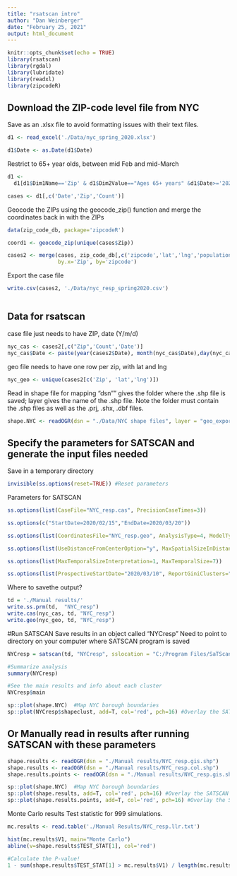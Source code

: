 ```yaml
---
title: "rsatscan intro"
author: "Dan Weinberger"
date: "February 25, 2021"
output: html_document
---
```


```r
knitr::opts_chunk$set(echo = TRUE)
library(rsatscan)
library(rgdal)
library(lubridate)
library(readxl)
library(zipcodeR)
```


## Download the ZIP-code level file from NYC
Save as an .xlsx file to avoid formatting issues with their text files.
```r

d1 <- read_excel('./Data/nyc_spring_2020.xlsx')

d1$Date <- as.Date(d1$Date)
```

Restrict to 65+ year olds, between mid Feb and mid-March
```r
d1 <- 
  d1[d1$Dim1Name=='Zip' & d1$Dim2Value=="Ages 65+ years" &d1$Date>='2020-02-15' & d1$Date<='2020-03-20',]

cases <- d1[,c('Date','Zip','Count')]
```

Geocode the ZIPs using the geocode_zip() function and merge the coordinates back in with the ZIPs

```r
data(zip_code_db, package='zipcodeR')

coord1 <- geocode_zip(unique(cases$Zip))

cases2 <- merge(cases, zip_code_db[,c('zipcode','lat','lng','population')], 
                by.x='Zip', by='zipcode')
```

Export the case file
```r
write.csv(cases2, './Data/nyc_resp_spring2020.csv')
```


```r

```


## Data for rsatscan

case file just needs to have ZIP, date (Y/m/d)
```r
nyc_cas <- cases2[,c("Zip",'Count','Date')]
nyc_cas$Date <- paste(year(cases2$Date), month(nyc_cas$Date),day(nyc_cas$Date), sep='/')
```

geo file needs  to have one row per zip, with lat and lng
```r
nyc_geo <- unique(cases2[c('Zip', 'lat','lng')])
```


Read in shape file for mapping
"dsn"" gives the folder where the .shp file is saved; layer gives the name of the .shp file. Note the folder must contain the .shp files as well as the .prj, .shx, .dbf files.
```r
shape.NYC <- readOGR(dsn = "./Data/NYC shape files", layer = "geo_export_ef7f38de-fdc9-46c6-bf6b-36dcb40dfda8")
```

## Specify the parameters for SATSCAN and generate the input files needed
Save in a temporary directory
```r
invisible(ss.options(reset=TRUE)) #Reset parameters
```

Parameters for SATSCAN
```r
ss.options(list(CaseFile="NYC_resp.cas", PrecisionCaseTimes=3))

ss.options(c("StartDate=2020/02/15","EndDate=2020/03/20"))

ss.options(list(CoordinatesFile="NYC_resp.geo", AnalysisType=4, ModelType=2, TimeAggregationUnits=3))

ss.options(list(UseDistanceFromCenterOption="y", MaxSpatialSizeInDistanceFromCenter=3, NonCompactnessPenalty=0))

ss.options(list(MaxTemporalSizeInterpretation=1, MaxTemporalSize=7))

ss.options(list(ProspectiveStartDate="2020/03/10", ReportGiniClusters="n", LogRunToHistoryFile="n"))
```

Where to savethe output?
```r
td = './Manual results/'
write.ss.prm(td,  "NYC_resp")
write.cas(nyc_cas, td, "NYC_resp")
write.geo(nyc_geo, td, "NYC_resp")
```


#Run SATSCAN
Save results in an object called "NYCresp"
Need to point to directory on your computer where SATSCAN program is saved
```r
NYCresp = satscan(td, "NYCresp", sslocation = "C:/Program Files/SaTScan/")

#Summarize analysis
summary(NYCresp) 

#See the main results and info about each cluster
NYCresp$main

sp::plot(shape.NYC)  #Map NYC borough boundaries
sp::plot(NYCresp$shapeclust, add=T, col='red', pch=16) #Overlay the SATSCAN cluster results
```

## Or Manually read in results after running SATSCAN with these parameters

```r
shape.results <- readOGR(dsn = "./Manual results/NYC_resp.gis.shp")
shape.results <- readOGR(dsn = "./Manual results/NYC_resp.col.shp")
shape.results.points <- readOGR(dsn = "./Manual results/NYC_resp.gis.shp")

sp::plot(shape.NYC)  #Map NYC borough boundaries
sp::plot(shape.results, add=T, col='red', pch=16) #Overlay the SATSCAN cluster results
sp::plot(shape.results.points, add=T, col='red', pch=16) #Overlay the SATSCAN cluster results

```

Monte Carlo results
Test statistic for 999 simulations.

```r
mc.results <- read.table('./Manual Results/NYC_resp.llr.txt')

hist(mc.results$V1, main="Monte Carlo")
abline(v=shape.results$TEST_STAT[1], col='red')

#Calculate the P-value!
1 - sum(shape.results$TEST_STAT[1] > mc.results$V1) / length(mc.results$V1)


```


